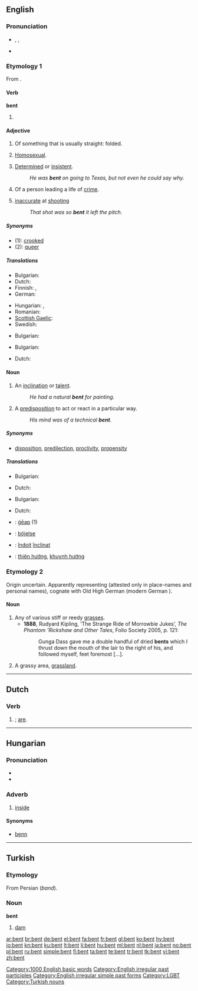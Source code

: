 {{also|Bent}}
==English==

===Pronunciation===
* {{a|UK|US}} {{enPR|bĕnt}}, {{IPA|/bɛnt/}}, {{SAMPA|/bent/}}
* {{audio|en-us-bent.ogg|Audio (US)}}
*: {{rhymes|ɛnt}}

===Etymology 1===
From {{term|bend}}.

====Verb====
'''bent'''

# {{past of|[[bend]]}}

====Adjective====
{{en-adj}}

# Of something that is usually straight: folded.
# {{derogatory|colloquial}} {{chiefly|UK}} [[homosexual|Homosexual]].
# [[determined|Determined]] or [[insistent]].
#: ''He was '''bent''' on going to Texas, but not even he could say why.''
# Of a person leading a life of [[crime]].
# {{context|slang|football}} [[inaccurate]] at [[shooting]]
#: ''That shot was so '''bent''' it left the pitch.''

=====Synonyms=====
* (1): [[crooked]]
* (2): [[queer]]

=====Translations=====
{{trans-top|folded}}
* Bulgarian: {{t|bg|огънат}}
* Dutch: {{t+|nl|gebogen}}
* Finnish: {{t-|fi|taipunut}}, {{t|fi|taittunut}}
* German: {{t-|de|gebeugt}}
{{trans-mid}}
* Hungarian: {{t|hu|hajlott}}, {{t+|hu|görbe}}
* Romanian: {{t-|ro|gârbov}}
* [[Scottish Gaelic]]: {{t|gd|lùbach}}
* Swedish: {{t|sv|böjd}}
{{trans-bottom}}

{{trans-top|Homosexual}}
* Bulgarian: {{t|bg|педерастки}}
{{trans-mid}}
{{trans-bottom}}

{{trans-top|Determined or insistent}}
* Bulgarian: {{t|bg|склонен}}
{{trans-mid}}
* Dutch: {{t|nl|met de zinnen gezet op}}
{{trans-bottom}}

====Noun====
{{en-noun}}

# An [[inclination]] or [[talent]].
#: ''He had a natural '''bent''' for painting.''
# A [[predisposition]] to act or react in a particular way.
#: ''His mind was of a technical '''bent'''.''

=====Synonyms=====
* {{sense|an inclination or talent}} [[disposition]], [[predilection]], [[proclivity]], [[propensity]]

=====Translations=====
{{trans-top|inclination or talent}}
* Bulgarian: {{t|bg|влечение|n}}
{{trans-mid}}
* Dutch: {{t+|nl|aanleg|m}}
{{trans-bottom}}

{{trans-top|predisposition}}
* Bulgarian: {{t|bg|склонност|f}}
{{trans-mid}}
* Dutch: {{t+|nl|aanleg|m}}
{{trans-bottom}}

{{checktrans-top}}
* {{ttbc|Old English}}: [[geap|ġēap]] (1)
* {{ttbc|Swedish}}: [[böjelse]]
{{trans-mid}}
* {{ttbc|Romanian}}: [[îndoit]] [[înclinat]]
* {{ttbc|Vietnamese}}: [[thiên hướng]], [[khuynh hướng]]
{{trans-bottom}}

===Etymology 2===
Origin uncertain.  Apparently representing {{etyl|ang}} {{term||beonet-}} (attested only in place-names and personal names), cognate with Old High German {{term|binuz}} (modern German {{term|Binse||rush, reed}}).

====Noun====
{{en-noun}}

# Any of various stiff or reedy [[grasses]].
#* '''1888''', Rudyard Kipling, ‘The Strange Ride of Morrowbie Jukes’, ''The Phantom ’Rickshaw and Other Tales'', Folio Society 2005, p. 121:
#*: Gunga Dass gave me a double handful of dried '''bents''' which I thrust down the mouth of the lair to the right of his, and followed myself, feet foremost [...].
# A grassy area, [[grassland]].

[[Category:1000 English basic words]]
[[Category:English irregular past participles]]
[[Category:English irregular simple past forms]]
[[Category:LGBT]]

----

==Dutch==

===Verb===
{{infl|nl}}

# {{nl-verb-form|p=2|n=sg|t=pres|zijn|nodot=1}}; [[are]].

----

==Hungarian==

===Pronunciation===
* {{IPA|/ˈbɛnt/|lang=hu}}
* {{hyphenation|bent}}

===Adverb===
{{infl|hu|adverb}}

# [[inside]]

====Synonyms====
* [[benn]]

----

==Turkish==

===Etymology===
From Persian {{fa-Arab|[[بند]]}} (''band'').

===Noun===
'''bent'''

# [[dam]]

[[Category:Turkish nouns]]

[[ar:bent]]
[[br:bent]]
[[de:bent]]
[[el:bent]]
[[fa:bent]]
[[fr:bent]]
[[gl:bent]]
[[ko:bent]]
[[hy:bent]]
[[io:bent]]
[[kn:bent]]
[[ku:bent]]
[[lt:bent]]
[[li:bent]]
[[hu:bent]]
[[ml:bent]]
[[nl:bent]]
[[ja:bent]]
[[no:bent]]
[[pl:bent]]
[[ru:bent]]
[[simple:bent]]
[[fi:bent]]
[[ta:bent]]
[[te:bent]]
[[tr:bent]]
[[tk:bent]]
[[vi:bent]]
[[zh:bent]]